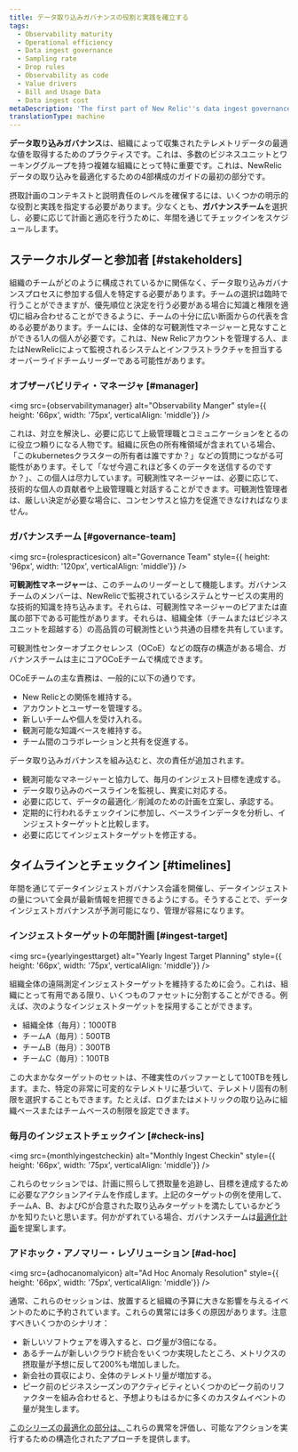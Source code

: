 ```yaml
---
title: データ取り込みガバナンスの役割と実践を確立する
tags:
  - Observability maturity
  - Operational efficiency
  - Data ingest governance
  - Sampling rate
  - Drop rules
  - Observability as code
  - Value drivers
  - Bill and Usage Data
  - Data ingest cost
metaDescription: 'The first part of New Relic''s data ingest governance series on optimizing your ingested data: this focuses on establishing roles and practices.'
translationType: machine
---
```







**データ取り込みガバナンス**は、組織によって収集されたテレメトリデータの最適な値を取得するためのプラクティスです。これは、多数のビジネスユニットとワーキンググループを持つ複雑な組織にとって特に重要です。これは、NewRelicデータの取り込みを最適化するための4部構成のガイドの最初の部分です。

摂取計画のコンテキストと説明責任のレベルを確保するには、いくつかの明示的な役割と実践を指定する必要があります。少なくとも、**ガバナンスチーム**を選択し、必要に応じて計画と適応を行うために、年間を通じてチェックインをスケジュールします。

## ステークホルダーと参加者 [#stakeholders]

組織のチームがどのように構成されているかに関係なく、データ取り込みガバナンスプロセスに参加する個人を特定する必要があります。チームの選択は臨時で行うことができますが、優先順位と決定を行う必要がある場合に知識と権限を適切に組み合わせることができるように、チームの十分に広い断面からの代表を含める必要があります。チームには、全体的な可観測性マネージャーと見なすことができる1人の個人が必要です。これは、New Relicアカウントを管理する人、またはNewRelicによって監視されるシステムとインフラストラクチャを担当するオーバーライドチームリーダーである可能性があります。

### オブザーバビリティ・マネージャ [#manager]

<img
  src={observabilitymanager}
  alt="Observability Manger"
  style={{ height: '66px', width: '75px', verticalAlign: 'middle'}}
/>

これは、対立を解決し、必要に応じて上級管理職とコミュニケーションをとるのに役立つ頼りになる人物です。組織に灰色の所有権領域が含まれている場合、「このkubernetesクラスターの所有者は誰ですか？」などの質問につながる可能性があります。そして「なぜ今週これほど多くのデータを送信するのですか？」、この個人は尽力しています。可観測性マネージャーは、必要に応じて、技術的な個人の貢献者や上級管理職と対話することができます。可観測性管理者は、厳しい決定が必要な場合に、コンセンサスと協力を促進できなければなりません。

### ガバナンスチーム [#governance-team]

<img
  src={rolespracticesicon}
  alt="Governance Team"
  style={{ height: '96px', width: '120px', verticalAlign: 'middle'}}
/>

**可観測性マネージャー**は、このチームのリーダーとして機能します。ガバナンスチームのメンバーは、NewRelicで監視されているシステムとサービスの実用的な技術的知識を持ち込みます。それらは、可観測性マネージャーのピアまたは直属の部下である可能性があります。それらは、組織全体（チームまたはビジネスユニットを超越する）の高品質の可観測性という共通の目標を共有しています。

可観測性センターオブエクセレンス（OCoE）などの既存の構造がある場合、ガバナンスチームは主にコアOCoEチームで構成できます。

OCoEチームの主な責務は、一般的に以下の通りです。

* New Relicとの関係を維持する。
* アカウントとユーザーを管理する。
* 新しいチームや個人を受け入れる。
* 観測可能な知識ベースを維持する。
* チーム間のコラボレーションと共有を促進する。

データ取り込みガバナンスを組み込むと、次の責任が追加されます。

* 観測可能なマネージャーと協力して、毎月のインジェスト目標を達成する。
* データ取り込みのベースラインを監視し、異変に対応する。
* 必要に応じて、データの最適化／削減のための計画を立案し、承認する。
* 定期的に行われるチェックインに参加し、ベースラインデータを分析し、インジェストターゲットと比較します。
* 必要に応じてインジェストターゲットを修正する。

## タイムラインとチェックイン [#timelines]

年間を通じてデータインジェストガバナンス会議を開催し、データインジェストの量について全員が最新情報を把握できるようにする。そうすることで、データインジェストガバナンスが予測可能になり、管理が容易になります。

### インジェストターゲットの年間計画 [#ingest-target]

<img
  src={yearlyingesttarget}
  alt="Yearly Ingest Target Planning"
  style={{ height: '66px', width: '75px', verticalAlign: 'middle'}}
/>

組織全体の遠隔測定インジェストターゲットを維持するために会う。これは、組織にとって有用である限り、いくつものファセットに分割することができる。例えば、次のようなインジェストターゲットを採用することができます。

* 組織全体（毎月）：1000TB
* チームA（毎月）：500TB
* チームB（毎月）：300TB
* チームC（毎月）：100TB

この大まかなターゲットのセットは、不確実性のバッファーとして100TBを残します。また、特定の非常に可変的なテレメトリに基づいて、テレメトリ固有の制限を選択することもできます。たとえば、ログまたはメトリックの取り込みに組織ベースまたはチームベースの制限を設定できます。

### 毎月のインジェストチェックイン [#check-ins]

<img
  src={monthlyingestcheckin}
  alt="Monthly Ingest Checkin"
  style={{ height: '66px', width: '75px', verticalAlign: 'middle'}}
/>

これらのセッションでは、計画に照らして摂取量を追跡し、目標を達成するために必要なアクションアイテムを作成します。上記のターゲットの例を使用して、チームA、B、およびCが合意された取り込みターゲットを満たしているかどうかを知りたいと思います。何かがずれている場合、ガバナンスチームは[最適化計画](/docs/new-relic-solutions/observability-maturity/operational-efficiency/dg-optimizing)を提案します。

### アドホック・アノマリー・レゾリューション [#ad-hoc]

<img
  src={adhocanomalyicon}
  alt="Ad Hoc Anomaly Resolution"
  style={{ height: '66px', width: '75px', verticalAlign: 'middle'}}
/>

通常、これらのセッションは、放置すると組織の予算に大きな影響を与えるイベントのために予約されています。これらの異常には多くの原因があります。注意すべきいくつかのシナリオ：

* 新しいソフトウェアを導入すると、ログ量が3倍になる。
* あるチームが新しいクラウド統合をいくつか実現したところ、メトリクスの摂取量が予想に反して200%も増加しました。
* 新会社の買収により、全体のテレメトリ量が増加する。
* ピーク前のビジネスシーズンのアクティビティといくつかのピーク前のリファクターを組み合わせると、予想よりもはるかに多くのカスタムイベントの量が発生します。

[このシリーズの最適化の部分は、](/docs/new-relic-solutions/observability-maturity/operational-efficiency/dg-optimizing)これらの異常を評価し、可能なアクションを実行するための構造化されたアプローチを提供します。